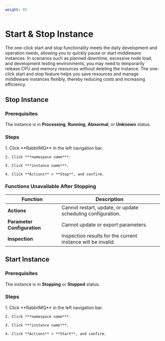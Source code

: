 ```yaml
---
weight: 85
---
```


# Start & Stop Instance

The one-click start and stop functionality meets the daily development and operation needs, allowing you to quickly pause or start middleware instances. In scenarios such as planned downtime, excessive node load, and development testing environments, you may need to temporarily release CPU and memory resources without deleting the instance. The one-click start and stop feature helps you save resources and manage middleware instances flexibly, thereby reducing costs and increasing efficiency.

## Stop Instance

### Prerequisites

The instance is in **Processing**, **Running**, **Abnormal**, or **Unknown** status.

### Steps

<Tabs>
  <Tab label="Web Console">
    1. Click **RabbitMQ** in the left navigation bar.

    2. Click ***namespace name***.

    3. Click ***instance name***.

    4. Click **Actions** > **Stop**, and confirm.
  </Tab>
</Tabs>

### Functions Unavailable After Stopping

| Function       | Description              |
| -------- | ------------------ |
| **Actions**   | Cannot restart, update, or update scheduling configuration. |
| **Parameter Configuration** | Cannot update or export parameters.    |
| **Inspection**   | Inspection results for the current instance will be invalid.   |

## Start Instance

### Prerequisites

The instance is in **Stopping** or **Stopped** status.

### Steps

<Tabs>
  <Tab label="Web Console">
    1. Click **RabbitMQ** in the left navigation bar.

    2. Click ***namespace name***.

    3. Click ***instance name***.

    4. Click **Actions** > **Start**, and confirm.
  </Tab>
</Tabs>
